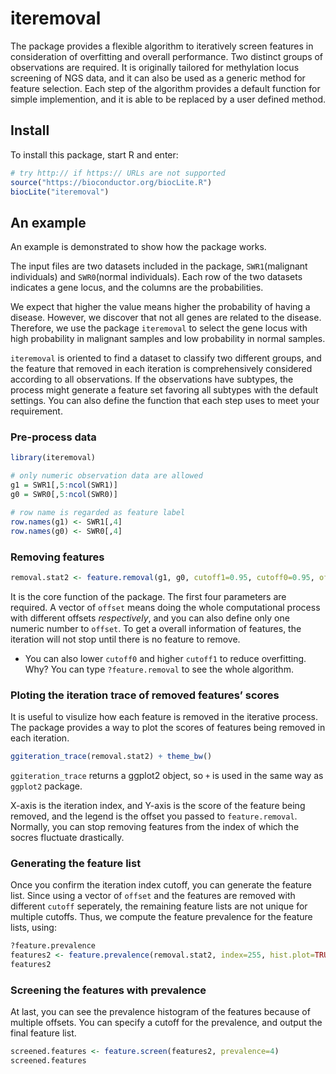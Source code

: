 <!--
%\VignetteEngine{knitr::knitr}
%\VignetteIndexEntry{An introduction to iteremoval}
-->

# iteremoval
The package provides a flexible algorithm to iteratively screen features in consideration of overfitting and overall performance. Two distinct groups of observations are required. It is originally tailored for methylation locus screening of NGS data, and it can also be used as a generic method for feature selection. Each step of the algorithm provides a default function for simple implemention, and it is able to be replaced by a user defined method.

## Install
To install this package, start R and enter:

```r
# try http:// if https:// URLs are not supported
source("https://bioconductor.org/biocLite.R")
biocLite("iteremoval")
```

## An example
An example is demonstrated to show how the package works. 

The input files are two datasets included in the package, `SWR1`(malignant individuals) and `SWR0`(normal individuals). Each row of the two datasets indicates a gene locus, and the columns are the probabilities. 

We expect that higher the value means higher the probability of having a disease. However, we discover that not all genes are related to the disease. Therefore, we use the package `iteremoval` to select the gene locus with high probability in malignant samples and low probability in normal samples. 

`iteremoval` is oriented to find a dataset to classify two different groups, and the feature that removed in each iteration is comprehensively considered according to all observations. If the observations have subtypes, the process might generate a feature set favoring all subtypes with the default settings. You can also define the function that each step uses to meet your requirement.

### Pre-process data
```r
library(iteremoval)

# only numeric observation data are allowed
g1 = SWR1[,5:ncol(SWR1)]
g0 = SWR0[,5:ncol(SWR0)]

# row name is regarded as feature label
row.names(g1) <- SWR1[,4]
row.names(g0) <- SWR0[,4]
```

### Removing features
```r
removal.stat2 <- feature.removal(g1, g0, cutoff1=0.95, cutoff0=0.95, offset=c(0.25, 0.5, 2, 4))
```
It is the core function of the package. The first four parameters are required. A vector of `offset` means doing the whole computational process with different offsets *respectively*, and you can also define only one numeric number to `offset`. To get a overall information of features, the iteration will not stop until there is no feature to remove.

- You can also lower `cutoff0` and higher `cutoff1` to reduce overfitting. Why? You can type `?feature.removal` to see the whole algorithm.

### Ploting the iteration trace of removed features' scores
It is useful to visulize how each feature is removed in the iterative process. The package provides a way to plot the scores of features being removed in each iteration.

```r
ggiteration_trace(removal.stat2) + theme_bw()
```

`ggiteration_trace` returns a ggplot2 object, so `+` is used in the same way as `ggplot2` package.

X-axis is the iteration index, and Y-axis is the score of the feature being removed, and the legend is the offset you passed to `feature.removal`. Normally, you can stop removing features from the index of which the socres fluctuate drastically.

### Generating the feature list
Once you confirm the iteration index cutoff, you can generate the feature list. Since using a vector of `offset` and the features are removed with different `cutoff` seperately, the remaining feature lists are not unique for multiple cutoffs. Thus, we compute the feature prevalence for the feature lists, using:

```r
?feature.prevalence
features2 <- feature.prevalence(removal.stat2, index=255, hist.plot=TRUE)
features2
```

### Screening the features with prevalence
At last, you can see the prevalence histogram of the features because of multiple offsets. You can specify a cutoff for the prevalence, and output the final feature list.

```r
screened.features <- feature.screen(features2, prevalence=4)
screened.features
```
